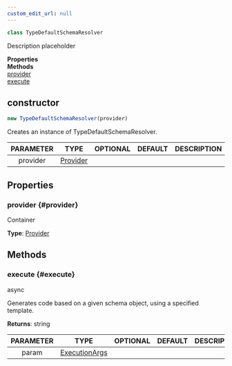 ```yaml
---
custom_edit_url: null
---
```


```ts
class TypeDefaultSchemaResolver
```

<div>

</div>

Description placeholder

<div className="container">
  <div className="row mb-2"><div className="col col--6"><strong>Properties</strong></div><div className="col col--6"><strong>Methods</strong></div></div>
  <div className="row"><div className="col col--6"><a href="#provider">provider</a></div><div className="col col--6"><a href="#execute">execute</a></div></div>
</div>

## constructor
```ts
new TypeDefaultSchemaResolver(provider)
```

<div>

</div>

Creates an instance of TypeDefaultSchemaResolver.

|PARAMETER|TYPE|OPTIONAL|DEFAULT|DESCRIPTION|
|:---:|:---:|:---:|:---:|:---:|
|provider|[Provider](Provider)||||

## Properties

### provider {#provider}

<div>

</div>

Container

**Type**: [Provider](Provider)

## Methods

### execute {#execute}

<div>
  <span className="badge badge--success">async</span>
</div>

Generates code based on a given schema object, using a specified template.

**Returns**: string

|PARAMETER|TYPE|OPTIONAL|DEFAULT|DESCRIPTION|
|:---:|:---:|:---:|:---:|:---:|
|param|[ExecutionArgs](ExecutionArgs)||||

